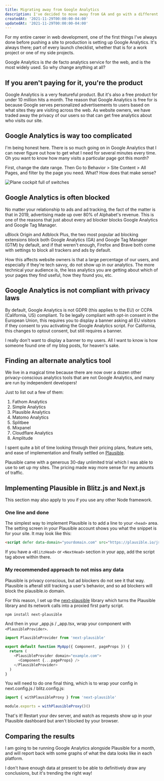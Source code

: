 ```yaml
---
title: Migrating away from Google Analytics
description: I've decided to move away from GA and go with a different analytics product.
createdAt: '2021-11-29T00:00:00-04:00'
updatedAt: '2021-11-29T00:00:00-04:00'
---
```



For my entire career in web development, one of the first things I've always done before pushing a site to production is setting up Google Analytics. It's always there; part of every launch checklist, whether that is for a work project or one of my side projects.

Google Analytics is *the* de facto analytics service for the web, and is the most widely used. So why change anything at all?

## If you aren't paying for it, you're the product

Google Analytics is a very featureful product. But it's also a free product for under 10 million hits a month. The reason that Google Analytics is free for is because Google serves personalized advertisements to users based on what sites they are visiting across the web. As website owners, we have traded away the privacy of our users so that can get free analytics about who visits our site.

## Google Analytics is way too complicated

I'm being honest here. There is so much going on in Google Analytics that I can never figure out how to get what I need for several minutes every time. Oh you want to know how many visits a particular page got this month?

First, change the date range. Then Go to Behavior > Site Content > All Pages, and filter by the page you need. What? How does that make sense?

<img src="/static/img/blog/switching-from-google-analytics-to-plausible/leonel-fernandez-REZp_5-2wzA-unsplash.jpg" alt="Plane cockpit full of switches" />

## Google Analytics is often blocked

No matter your relationship to ads and ad tracking, the fact of the matter is that in 2019, advertising made up over 80% of Alphabet's revenue. This is one of the reasons that just about every ad blocker blocks Google Analytics and Google Tag Manager.

uBlock Origin and Adblock Plus, the two most popular ad blocking extensions block both Google Analytics (GA) and Google Tag Manager (GTM) by default, and if that weren't enough, Firefox and Brave both come with settings to block all trackers and ads by default.

How this affects website owners is that a large percentage of our users, and especially if they're tech savvy, do not show up in our analytics. The more technical your audience is, the less analytics you are getting about which of your pages they find useful, how they found you, etc.

## Google Analytics is not compliant with privacy laws

By default, Google Analytics is not GDPR (this applies to the EU) or CCPA (California, US) compliant. To be legally compliant with opt-in consent in the European Union, this requires you to display a banner asking all EU visitors if they consent to you activating the Google Analytics script. For California, this changes to optout consent, but still requires a banner.

I really don't want to display a banner to my users. All I want to know is how someone found one of my blog posts, for heaven's sake.

## Finding an alternate analytics tool

We live in a magical time because there are now over a dozen other privacy-conscious analytics tools that are not Google Analytics, and many are run by independent developers!

Just to list out a few of them:

1. Fathom Analytics
2. Simple Analytics
3. Plausible Analytics
4. Matomo Analytics
5. Splitbee
6. Mixpanel
7. Cloudflare Analytics
8. Amplitude

I spent quite a bit of time looking through their pricing plans, feature sets, and ease of implementation and finally settled on <a href="https://plausible.io/" rel="nofollow noreferrer">Plausible</a>.

Plausible came with a generous 30-day unlimited trial which I was able to use to set up my sites. The pricing made way more sense for my amounts of traffic.

## Implementing Plausible in Blitz.js and Next.js

This section may also apply to you if you use any other Node framework.

### One line and done

The simplest way to implement Plausible is to add a line to your `<head>` area. The setting screen in your Plausible account shows you what the snippet is for your site. It may look like this:

```html
<script defer data-domain="yourdomain.com" src="https://plausible.io/js/plausible.js"></script>
```

If you have a `<BlitzHead>` or `<NextHead>` section in your app, add the script tag above within there.

### My recommended approach to not miss any data

Plausible is privacy conscious, but ad blockers do not see it that way. Plausible is afterall still tracking a user's behavior, and so ad blockers will block the plausible.io domain.

For this reason, I set up the [next-plausible](https://github.com/4lejandrito/next-plausible) library which turns the Plausible library and its network calls into a proxied first party script.

```bash
npm install next-plausible
```

And then in your _app.js / _app.tsx, wrap your component with `<PlausibleProvider>`.

```js
import PlausibleProvider from 'next-plausible'

export default function MyApp({ Component, pageProps }) {
  return (
    <PlausibleProvider domain="example.com">
      <Component {...pageProps} />
    </PlausibleProvider>
  )
}
```

You will need to do one final thing, which is to wrap your config in next.config.js / blitz.config.js:

```js
import { withPlausibleProxy } from 'next-plausible'

module.exports = withPlausibleProxy()()
```

That's it! Restart your dev server, and watch as requests show up in your Plausible dashboard but aren't blocked by your browser.

## Comparing the results

I am going to be running Google Analytics alongside Plausible for a month, and will report back with some graphs of what the data looks like in each platform.

I don't have enough data at present to be able to definitively draw any conclusions, but it's trending the right way!
